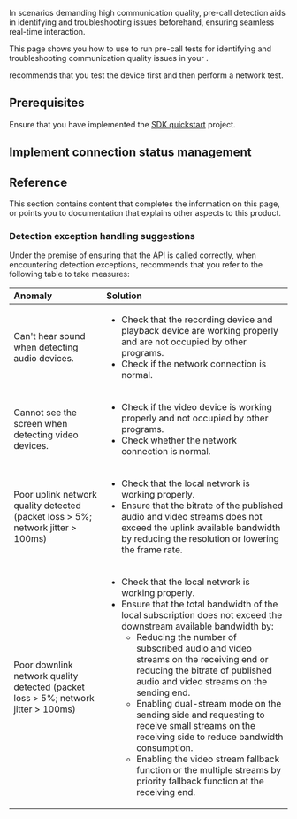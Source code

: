 

In <Vpd k="NAME" /> scenarios demanding high communication quality, pre-call detection aids in identifying and troubleshooting issues beforehand, ensuring seamless real-time interaction.

<PlatformWrapper notAllowed="react-js">

This page shows you how to use <Vg k="VSDK"/> to run pre-call tests for identifying and troubleshooting communication quality issues in your <Vpl k="CLIENT" />.

<Vg k="COMPANY" /> recommends that you test the device first and then perform a network test.

## Prerequisites
Ensure that you have implemented the [SDK quickstart](../get-started/get-started-sdk) project.

## Implement connection status management
<ProjectImplement/>

## Reference

This section contains content that completes the information on this page, or points you to documentation that explains other aspects to this product.

<Reference/>

### Detection exception handling suggestions

Under the premise of ensuring that the API is called correctly, when encountering detection exceptions, <Vg k="COMPANY" /> recommends that you refer to the following table to take measures:

| Anomaly | Solution |
|:---|:---------------|
| Can't hear sound when detecting audio devices. | <ul><li>Check that the recording device and playback device are working properly and are not occupied by other programs.</li><li>Check if the network connection is normal.</li></ul> |
| Cannot see the screen when detecting video devices. | <ul><li>Check if the video device is working properly and not occupied by other programs.</li><li>Check whether the network connection is normal.</li></ul>  |
| Poor uplink network quality detected (packet loss > 5%; network jitter > 100ms) | <ul><li>Check that the local network is working properly.</li><li>Ensure that the bitrate of the published audio and video streams does not exceed the uplink available bandwidth by reducing the resolution or lowering the frame rate.</li></ul> |
| Poor downlink network quality detected (packet loss > 5%; network jitter > 100ms) | <ul><li>Check that the local network is working properly.</li><li>Ensure that the total bandwidth of the local subscription does not exceed the downstream available bandwidth by:<ul><li>Reducing the number of subscribed audio and video streams on the receiving end or reducing the bitrate of published audio and video streams on the sending end.</li><li>Enabling dual-stream mode on the sending side and requesting to receive small streams on the receiving side to reduce bandwidth consumption.</li><li>Enabling the video stream fallback function or the multiple streams by priority fallback function at the receiving end.</li></ul></li></ul> |

</PlatformWrapper>
<PlatformWrapper platform="react-js">
<NotAvailable/>
</PlatformWrapper>
